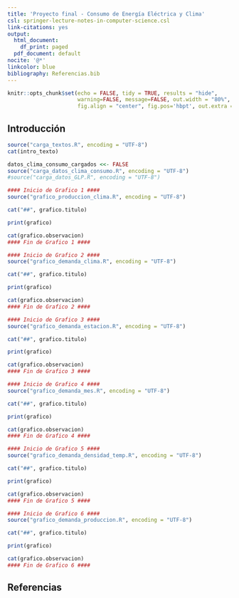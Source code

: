 ```yaml
---
title: 'Proyecto final - Consumo de Energía Eléctrica y Clima'
csl: springer-lecture-notes-in-computer-science.csl
link-citations: yes
output:
  html_document:
    df_print: paged
  pdf_document: default
nocite: '@*'
linkcolor: blue
bibliography: Referencias.bib
---
```



```r
knitr::opts_chunk$set(echo = FALSE, tidy = TRUE, results = "hide",
                      warning=FALSE, message=FALSE, out.width = "80%",
                      fig.align = "center", fig.pos='hbpt', out.extra = '')
```

## Introducción

```r
source("carga_textos.R", encoding = "UTF-8")
cat(intro_texto)
```

```r
datos_clima_consumo_cargados <<- FALSE
source("carga_datos_clima_consumo.R", encoding = "UTF-8")
#source("carga_datos_GLP.R", encoding = "UTF-8")
```


```r
#### Inicio de Grafico 1 ####
source("grafico_produccion_clima.R", encoding = "UTF-8")
```

```r
cat("##", grafico.titulo)
```

```r
print(grafico)
```

```r
cat(grafico.observacion)
#### Fin de Grafico 1 ####
```

\pagebreak

```r
#### Inicio de Grafico 2 ####
source("grafico_demanda_clima.R", encoding = "UTF-8")
```

```r
cat("##", grafico.titulo)
```

```r
print(grafico)
```

```r
cat(grafico.observacion)
#### Fin de Grafico 2 ####
```

\pagebreak

```r
#### Inicio de Grafico 3 ####
source("grafico_demanda_estacion.R", encoding = "UTF-8")
```

```r
cat("##", grafico.titulo)
```

```r
print(grafico)
```

```r
cat(grafico.observacion)
#### Fin de Grafico 3 ####
```

\pagebreak

```r
#### Inicio de Grafico 4 ####
source("grafico_demanda_mes.R", encoding = "UTF-8")
```

```r
cat("##", grafico.titulo)
```

```r
print(grafico)
```

```r
cat(grafico.observacion)
#### Fin de Grafico 4 ####
```

\pagebreak

```r
#### Inicio de Grafico 5 ####
source("grafico_demanda_densidad_temp.R", encoding = "UTF-8")
```

```r
cat("##", grafico.titulo)
```

```r
print(grafico)
```

```r
cat(grafico.observacion)
#### Fin de Grafico 5 ####
```

\pagebreak

```r
#### Inicio de Grafico 6 ####
source("grafico_demanda_produccion.R", encoding = "UTF-8")
```

```r
cat("##", grafico.titulo)
```

```r
print(grafico)
```

```r
cat(grafico.observacion)
#### Fin de Grafico 6 ####
```

\pagebreak

## Referencias